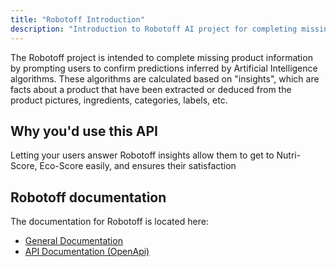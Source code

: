 ```yaml
---
title: "Robotoff Introduction"
description: "Introduction to Robotoff AI project for completing missing product information through machine learning predictions and user validation"
---
```



The Robotoff project is intended to complete missing product information by prompting users to confirm predictions inferred by Artificial Intelligence algorithms. These algorithms are calculated based on "insights", which are facts about a product that have been extracted or deduced from the product pictures, ingredients, categories, labels, etc.

## Why you'd use this API 
<Steps>
<Step title="User Satisfaction">
Letting your users answer Robotoff insights allow them to get to Nutri-Score, Eco-Score easily, and ensures their satisfaction
</Step>
</Steps>

## Robotoff documentation

The documentation for Robotoff is located here:

- [General Documentation][general_docs]
- [API Documentation (OpenApi)][api_docs]

[general_docs]: https://openfoodfacts.github.io/robotoff/ "General Documentation"
[api_docs]: https://openfoodfacts.github.io/robotoff/references/api/ "API Documentation"
